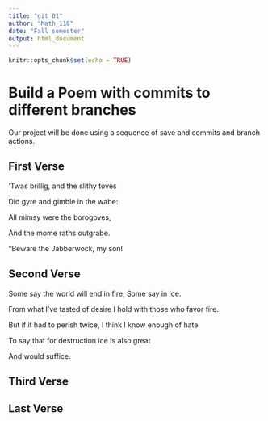 ---
title: "git_01"
author: "Math_116"
date: "Fall semester"
output: html_document
---

```{r setup, include=FALSE}
knitr::opts_chunk$set(echo = TRUE)
```
# Build a Poem with commits to different branches
Our project will be done using a sequence of save and commits and branch actions.
<!-- Do not modify or change any text in "!--" bracketed areas such as this --- these are instructions to
you, if you change any of this the git program will notice it and compromise your git merging strategy !-->

## First Verse 
<!--Put the first five lines of a poem by Lewis Carrol in this section!-->
’Twas brillig, and the slithy toves

Did gyre and gimble in the wabe:

All mimsy were the borogoves,

And the mome raths outgrabe.

“Beware the Jabberwock, my son!


## Second Verse
<!--Put the first five lines of a poem by Robert Frost here!-->
Some say the world will end in fire, Some say in ice.

From what I’ve tasted of desire I hold with those who favor fire.

But if it had to perish twice, I think I know enough of hate

To say that for destruction ice Is also great

And would suffice.


## Third Verse
<!--Put the first two verses of The Walrus and the Carpenter here!-->

## Last Verse
<!--Put a short poem of your choice 8-20 lines,here!-->
